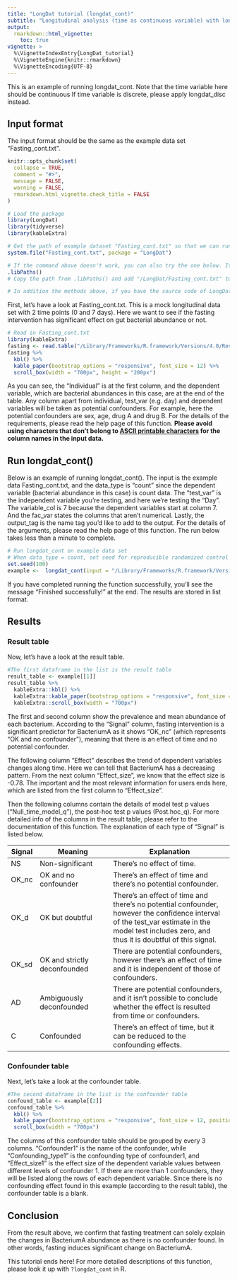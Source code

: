 ```yaml
---
title: "LongDat tutorial (longdat_cont)"
subtitle: "Longitudinal analysis (time as continuous variable) with longdat_cont()"
output: 
  rmarkdown::html_vignette:
    toc: true 
vignette: >
  %\VignetteIndexEntry{LongDat_tutorial}
  %\VignetteEngine{knitr::rmarkdown}
  %\VignetteEncoding{UTF-8}
---
```

This is an example of running longdat_cont. Note that the time variable here should be continuous If time variable is discrete, please apply longdat_disc instead. 

## Input format

The input format should be the same as the example data set "Fasting_cont.txt".
```r
knitr::opts_chunk$set(
  collapse = TRUE,
  comment = "#>",
  message = FALSE,
  warning = FALSE,
  rmarkdown.html_vignette.check_title = FALSE
)
```

```r
# Load the package
library(LongDat)
library(tidyverse)
library(kableExtra)
```

```r
# Get the path of example dataset "Fasting_cont.txt" so that we can run LongDat on it 
system.file("Fasting_cont.txt", package = "LongDat")

# If the command above doesn't work, you can also try the one below. It will show you the path to your R libraries on your computer.
.libPaths()
# Copy the path from .libPaths() and add "/LongDat/Fasting_cont.txt" to the end. This is the path to the example dataset "Fasting_cont.txt".

# In addition the methods above, if you have the source code of LongDat package, you can find "Fasting_cont.txt" in the folder "inst/" as wel.
```
First, let's have a look at Fasting_cont.txt. This is a mock longitudinal data set with 2 time points (0 and 7 days). Here we want to see if the fasting intervention has significant effect on gut bacterial abundance or not. 
```r
# Read in Fasting_cont.txt
library(kableExtra)
fasting <- read.table("/Library/Frameworks/R.framework/Versions/4.0/Resources/library/LongDat/Fasting_cont.txt", header = T, row.names = NULL, sep = "\t")
fasting %>%
  kbl() %>%
  kable_paper(bootstrap_options = "responsive", font_size = 12) %>% 
  scroll_box(width = "700px", height = "200px")
```
As you can see, the "Individual" is at the first column, and the dependent variable, which are bacterial abundances in this case, are at the end of the table. Any column apart from individual, test_var (e.g. day) and dependent variables will be taken as potential confounders. For example, here the potential confounders are sex, age, drug A and drug B. For the details of the requirements, please read the help page of this function. **Please avoid using characters that don't belong to [ASCII printable characters](https://www.w3schools.com/charsets/ref_html_ascii.asp) for the column names in the input data.**

## Run longdat_cont()

Below is an example of running longdat_cont(). The input is the example data Fasting_cont.txt, and the data_type is "count" since the dependent variable (bacterial abundance in this case) is count data. The "test_var" is the independent variable you're testing, and here we're testing the "Day". The variable_col is 7 because the dependent variables start at column 7. And the fac_var states the columns that aren't numerical. Lastly, the output_tag is the name tag you'd like to add to the output. For the details of the arguments, please read the help page of this function. The run below takes less than a minute to complete.

```r
# Run longdat_cont on example data set
# When data_type = count, set seed for reproducible randomized control test  
set.seed(100)
example <-  longdat_cont(input = "/Library/Frameworks/R.framework/Versions/4.0/Resources/library/LongDat/Fasting_cont.txt", data_type = "count", test_var = "Day", variable_col = 7, fac_var = c(1, 3), verbose = TRUE)
```
If you have completed running the function successfully, you'll see the message "Finished successfully!" at the end. The results are stored in list format.

## Results
### Result table

Now, let's have a look at the result table. 
```r
#The first dataframe in the list is the result table
result_table <- example[[1]]
result_table %>%
  kableExtra::kbl() %>%
  kableExtra::kable_paper(bootstrap_options = "responsive", font_size = 12, position = "center") %>% 
  kableExtra::scroll_box(width = "700px")
```
The first and second column show the prevalence and mean abundance of each bacterium. According to the "Signal" column, fasting intervention is a significant predictor for BacteriumA as it shows "OK_nc" (which represents "OK and no confounder"), meaning that there is an effect of time and no potential confounder.

The following column "Effect" describes the trend of dependent variables changes along time. Here we can tell that BacteriumA has a decreasing pattern. From the next column "Effect_size", we know that the effect size is -0.78. The important and the most relevant information for users ends here, which are listed from the first column to "Effect_size". 

Then the following columns contain the details of model test p values ("Null_time_model_q"), the post-hoc test p values (Post.hoc_q). For more detailed info of the columns in the result table, please refer to the documentation of this function. The explanation of each type of "Signal" is listed below.

|Signal|Meaning|Explanation|          
|---|--------|-------------|
|NS| Non-significant | There’s no effect of time.|
|OK_nc |OK and no confounder | There’s an effect of time and there’s no potential confounder.|
|OK_d| OK but doubtful |  There’s an effect of time and there’s no potential confounder, however the confidence interval of the test_var estimate in the model test includes zero, and thus it is doubtful of this signal.|
|OK_sd| OK and strictly deconfounded | There are potential confounders, however there’s an effect of time and it is independent of those of confounders. |
|AD| Ambiguously deconfounded | There are potential confounders, and it isn’t possible to conclude whether the effect is resulted from time or confounders.|
|C| Confounded | There’s an effect of time, but it can be reduced to the confounding effects.|

### Confounder table
Next, let's take a look at the confounder table.

```r
#The second dataframe in the list is the confounder table
confound_table <- example[[2]]
confound_table %>%
  kbl() %>%
  kable_paper(bootstrap_options = "responsive", font_size = 12, position = "center") %>% 
  scroll_box(width = "700px")
```
The columns of this confounder table should be grouped by every 3 columns. "Confounder1" is the name of the confounder, while "Confounding_type1" is the confounding type of confounder1, and "Effect_size1" is the effect size of the dependent variable values between different levels of confounder 1.  If there are more than 1 confounders, they will be listed along the rows of each dependent variable. Since there is no confounding effect found in this example (according to the result table), the confounder table is a blank.

## Conclusion
From the result above, we confirm that fasting treatment can solely explain the changes in BacteriumA abundance as there is no confounder found. In other words, fasting induces significant change on BacteriumA.

This tutorial ends here! For more detailed descriptions of this function, please look it up with ```?longdat_cont``` in R.

